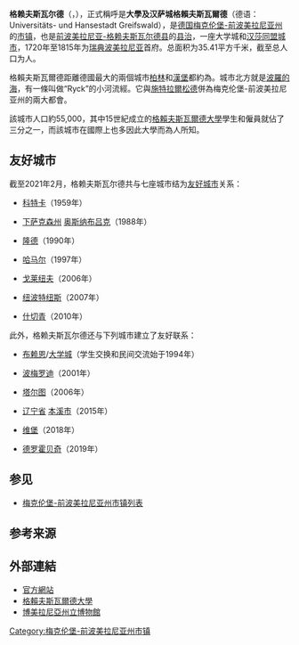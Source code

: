 {{noteTA|G1=德国地名|G2=Landkreis|G3=单位}}
{{Infobox Germany municipality
| district = [[前波美拉尼亚-格赖夫斯瓦尔德县|前波美拉尼亚-格赖夫斯瓦尔德县]]
| footnotes = 资料最后更新：{{date|2021-08-07|iso}}
}}
'''格赖夫斯瓦尔德'''（{{lang-de|Greifswald}}，{{IPA-de|ˈɡʁaɪfsvalt}}），正式稱呼是'''大學及汉萨城格賴夫斯瓦爾德'''（德语：Universitäts- und Hansestadt Greifswald），是[[德国|德国]][[梅克伦堡-前波美拉尼亚州|梅克伦堡-前波美拉尼亚州]]的[[市镇_(德国)|市镇]]，也是[[前波美拉尼亚-格赖夫斯瓦尔德县|前波美拉尼亚-格赖夫斯瓦尔德县]]的[[县治|县治]]，一座大学城和[[汉莎同盟|汉莎同盟城市]]，1720年至1815年为[[瑞典波美拉尼亚|瑞典波美拉尼亚]]首府。总面积为35.41平方千米，截至{{wikidata|qualifier|P1082|P585}}总人口为{{wikidata|property|normal+|P1082}}人。

格賴夫斯瓦爾德距離德國最大的兩個城市[[柏林|柏林]]和[[漢堡|漢堡]]都約為{{convert|250|km}}。城市北方就是[[波羅的海|波羅的海]]，有一條叫做“Ryck”的小河流經。它與[[施特拉爾松德|施特拉爾松德]]併為梅克伦堡-前波美拉尼亚州的兩大都會。

該城市人口約55,000，其中15世紀成立的[[格賴夫斯瓦爾德大學|格賴夫斯瓦爾德大學]]學生和僱員就佔了三分之一，而該城市在國際上也多因此大學而為人所知。

==友好城市==
截至2021年2月，格赖夫斯瓦尔德共与七座城市结为[[友好城市|友好城市]]关系：
* {{FIN}} [[科特卡|科特卡]]（1959年）
* {{GER}} [[下萨克森州|下萨克森州]] [[奥斯纳布吕克|奥斯纳布吕克]]（1988年）
* {{SWE}} [[隆德|隆德]]（1990年）
* {{NOR}} [[哈马尔|哈马尔]]（1997年）
* {{POL}} [[戈莱纽夫|戈莱纽夫]]（2006年）
* {{USA}} [[纽波特纽斯_(弗吉尼亚州)|纽波特纽斯]]（2007年）
* {{POL}} [[什切青|什切青]]（2010年）

此外，格赖夫斯瓦尔德还与下列城市建立了友好联系：
* {{USA}} [[布赖恩_(德克萨斯州)|布赖恩]]/[[大学城_(德克萨斯州)|大学城]]（学生交换和民间交流始于1994年）
* {{BRA}} [[波梅罗迪|波梅罗迪]]（2001年）
* {{EST}} [[塔尔图|塔尔图]]（2006年）
* {{PRC}} [[辽宁省|辽宁省]] [[本溪市|本溪市]]（2015年）
* {{RUS}} [[维堡|维堡]]（2018年）
* {{UKR}} [[德罗霍贝奇|德罗霍贝奇]]（2019年）

== 参见 ==
*[[梅克伦堡-前波美拉尼亚州市镇列表|梅克伦堡-前波美拉尼亚州市镇列表]]

== 参考来源 ==
{{reflist}}

== 外部連結 ==
{{Sister project links|Greifswald}}
* [http://www.greifswald.de 官方網站] {{Wayback|url=http://www.greifswald.de/ |date=20160325190144 }} {{de icon}}
* [http://www.uni-greifswald.de 格賴夫斯瓦爾德大學] {{Wayback|url=http://www.uni-greifswald.de/ |date=20081018190403 }} {{de icon}}
* [http://www.pommersches-landesmuseum.de 博美拉尼亞州立博物館] {{Wayback|url=http://www.pommersches-landesmuseum.de/ |date=20160324051322 }} {{de icon}}

{{前波美拉尼亚-格赖夫斯瓦尔德县行政区划}}
{{Authority control}}
{{DEFAULTSORT:Greifswald}}
[[Category:梅克伦堡-前波美拉尼亚州市镇|Category:梅克伦堡-前波美拉尼亚州市镇]]